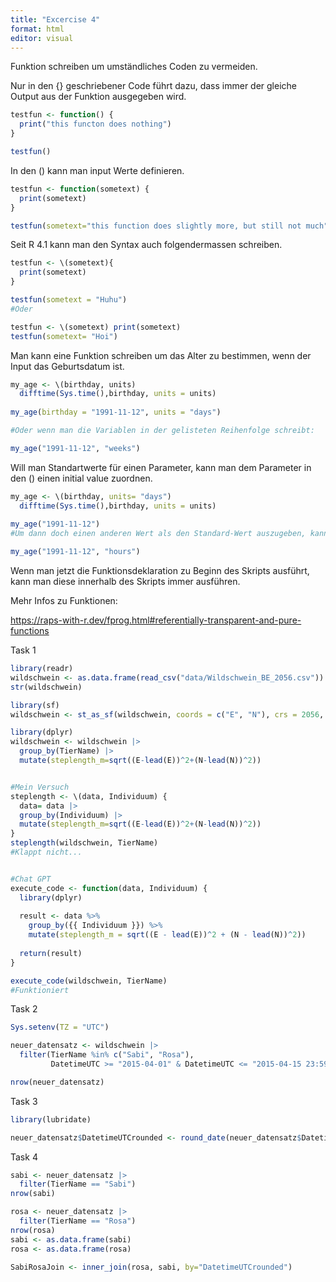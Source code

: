 ```yaml
---
title: "Excercise 4"
format: html
editor: visual
---
```


Funktion schreiben um umständliches Coden zu vermeiden.

Nur in den {} geschriebener Code führt dazu, dass immer der gleiche Output aus der Funktion ausgegeben wird.

```r
testfun <- function() {
  print("this functon does nothing")
}

testfun()
```

In den () kann man input Werte definieren.

```r
testfun <- function(sometext) {
  print(sometext)
}

testfun(sometext="this function does slightly more, but still not much")

```

Seit R 4.1 kann man den Syntax auch folgendermassen schreiben.

```r
testfun <- \(sometext){
  print(sometext)
}

testfun(sometext = "Huhu")
#Oder

testfun <- \(sometext) print(sometext)
testfun(sometext= "Hoi")
```

Man kann eine Funktion schreiben um das Alter zu bestimmen, wenn der Input das Geburtsdatum ist.

```r
my_age <- \(birthday, units)
  difftime(Sys.time(),birthday, units = units)
  
my_age(birthday = "1991-11-12", units = "days")

#Oder wenn man die Variablen in der gelisteten Reihenfolge schreibt:

my_age("1991-11-12", "weeks")
```

Will man Standartwerte für einen Parameter, kann man dem Parameter in den () einen initial value zuordnen.

```r
my_age <- \(birthday, units= "days")
  difftime(Sys.time(),birthday, units = units)
  
my_age("1991-11-12")
#Um dann doch einen anderen Wert als den Standard-Wert auszugeben, kann man diesen einfach definieren.

my_age("1991-11-12", "hours")

```

Wenn man jetzt die Funktionsdeklaration zu Beginn des Skripts ausführt, kann man diese innerhalb des Skripts immer ausführen.

Mehr Infos zu Funktionen:

<https://raps-with-r.dev/fprog.html#referentially-transparent-and-pure-functions>

Task 1

```r
library(readr)
wildschwein <- as.data.frame(read_csv("data/Wildschwein_BE_2056.csv"))
str(wildschwein)

library(sf)
wildschwein <- st_as_sf(wildschwein, coords = c("E", "N"), crs = 2056, remove = FALSE)

library(dplyr)
wildschwein <- wildschwein |> 
  group_by(TierName) |> 
  mutate(steplength_m=sqrt((E-lead(E))^2+(N-lead(N))^2))


#Mein Versuch
steplength <- \(data, Individuum) {
  data= data |> 
  group_by(Individuum) |> 
  mutate(steplength_m=sqrt((E-lead(E))^2+(N-lead(N))^2))
}
steplength(wildschwein, TierName)
#Klappt nicht...


#Chat GPT
execute_code <- function(data, Individuum) {
  library(dplyr)
  
  result <- data %>%
    group_by({{ Individuum }}) %>%
    mutate(steplength_m = sqrt((E - lead(E))^2 + (N - lead(N))^2))
  
  return(result)
}

execute_code(wildschwein, TierName)
#Funktioniert
```

Task 2

```r
Sys.setenv(TZ = "UTC")

neuer_datensatz <- wildschwein |> 
  filter(TierName %in% c("Sabi", "Rosa"),
         DatetimeUTC >= "2015-04-01" & DatetimeUTC <= "2015-04-15 23:59:59")

nrow(neuer_datensatz)

```

Task 3

```r
library(lubridate)

neuer_datensatz$DatetimeUTCrounded <- round_date(neuer_datensatz$DatetimeUTC, "15 minutes")

```

Task 4

```r
sabi <- neuer_datensatz |> 
  filter(TierName == "Sabi")
nrow(sabi)

rosa <- neuer_datensatz |> 
  filter(TierName == "Rosa")
nrow(rosa)
sabi <- as.data.frame(sabi)
rosa <- as.data.frame(rosa)

SabiRosaJoin <- inner_join(rosa, sabi, by="DatetimeUTCrounded")

```
